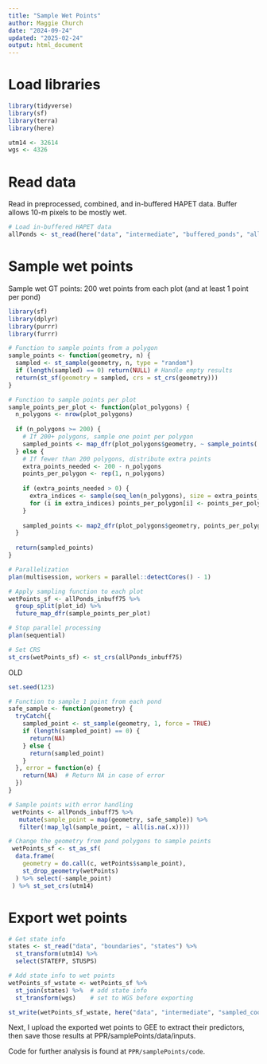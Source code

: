 ```yaml
---
title: "Sample Wet Points"
author: Maggie Church
date: "2024-09-24"
updated: "2025-02-24"
output: html_document
---
```


# Load libraries
```r
library(tidyverse)
library(sf)
library(terra)
library(here)

utm14 <- 32614
wgs <- 4326
```

# Read data
Read in preprocessed, combined, and in-buffered HAPET data. Buffer allows 10-m pixels to be mostly wet. 
```r
# Load in-buffered HAPET data
allPonds <- st_read(here("data", "intermediate", "buffered_ponds", "allPonds_inbuff75.shp"))
```

# Sample wet points
Sample wet GT points: 200 wet points from each plot (and at least 1 point per pond)

```r
library(sf)
library(dplyr)
library(purrr)
library(furrr)

# Function to sample points from a polygon
sample_points <- function(geometry, n) {
  sampled <- st_sample(geometry, n, type = "random")
  if (length(sampled) == 0) return(NULL) # Handle empty results
  return(st_sf(geometry = sampled, crs = st_crs(geometry)))
}

# Function to sample points per plot
sample_points_per_plot <- function(plot_polygons) {
  n_polygons <- nrow(plot_polygons)
  
  if (n_polygons >= 200) {
    # If 200+ polygons, sample one point per polygon
    sampled_points <- map_dfr(plot_polygons$geometry, ~ sample_points(.x, 1))
  } else {
    # If fewer than 200 polygons, distribute extra points
    extra_points_needed <- 200 - n_polygons
    points_per_polygon <- rep(1, n_polygons)
    
    if (extra_points_needed > 0) {
      extra_indices <- sample(seq_len(n_polygons), size = extra_points_needed, replace = TRUE)
      for (i in extra_indices) points_per_polygon[i] <- points_per_polygon[i] + 1
    }
    
    sampled_points <- map2_dfr(plot_polygons$geometry, points_per_polygon, sample_points)
  }
  
  return(sampled_points)
}

# Parallelization
plan(multisession, workers = parallel::detectCores() - 1)

# Apply sampling function to each plot
wetPoints_sf <- allPonds_inbuff75 %>%
  group_split(plot_id) %>%
  future_map_dfr(sample_points_per_plot)

# Stop parallel processing
plan(sequential)

# Set CRS
st_crs(wetPoints_sf) <- st_crs(allPonds_inbuff75)
```

 OLD 
```r
set.seed(123)

# Function to sample 1 point from each pond
safe_sample <- function(geometry) {
  tryCatch({
    sampled_point <- st_sample(geometry, 1, force = TRUE)
    if (length(sampled_point) == 0) {
      return(NA)
    } else {
      return(sampled_point)
    }
  }, error = function(e) {
    return(NA)  # Return NA in case of error
  })
}

# Sample points with error handling
 wetPoints <- allPonds_inbuff75 %>%
   mutate(sample_point = map(geometry, safe_sample)) %>%
   filter(!map_lgl(sample_point, ~ all(is.na(.x))))  

# Change the geometry from pond polygons to sample points
 wetPoints_sf <- st_as_sf(
  data.frame(
    geometry = do.call(c, wetPoints$sample_point),
    st_drop_geometry(wetPoints)
  ) %>% select(-sample_point)
 ) %>% st_set_crs(utm14)
```

# Export wet points
```r
# Get state info
states <- st_read("data", "boundaries", "states") %>%
  st_transform(utm14) %>% 
  select(STATEFP, STUSPS)

# Add state info to wet points
wetPoints_sf_wstate <- wetPoints_sf %>%
  st_join(states) %>%  # add state info
  st_transform(wgs)    # set to WGS before exporting

st_write(wetPoints_sf_wstate, here("data", "intermediate", "sampled_coordinates", "wet.shp", append=FALSE))
```

Next, I upload the exported wet points to GEE to extract their predictors, then save those results at PPR/samplePoints/data/inputs.

Code for further analysis is found at `PPR/samplePoints/code`.
